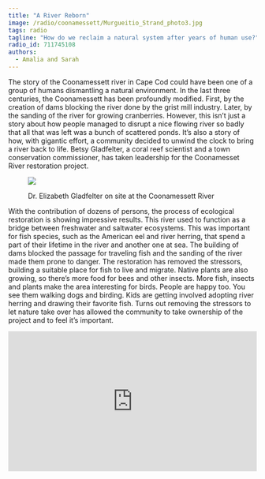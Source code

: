 ```yaml
---
title: "A River Reborn"
image: /radio/coonamessett/Murgueitio_Strand_photo3.jpg
tags: radio
tagline: "How do we reclaim a natural system after years of human use?"
radio_id: 711745108
authors:
  - Amalia and Sarah
---
```


The story of the Coonamessett river in Cape Cod could have been one of a group of humans dismantling a natural environment. In the last three centuries, the Coonamessett has been profoundly modified. First, by the creation of dams blocking the river done by the grist mill industry. Later, by the sanding of the river for growing cranberries. However, this isn’t just a story about how people managed to disrupt a nice flowing river so badly that all that was left was a bunch of scattered ponds. It’s also a story of how, with gigantic effort, a community decided to unwind the clock to bring a river back to life. Betsy Gladfelter, a coral reef scientist and a town conservation commissioner, has taken leadership for the Coonamesset River restoration project. 

<figure>
<img src ="/radio/coonamessett/Murgueitio_Strand_photo1.jpeg">
<figcaption><p>Dr. Elizabeth Gladfelter on site at the Coonamessett River</p></figcaption>
</figure>


With the contribution of dozens of persons, the process of ecological restoration is showing impressive results. This river used to function as a bridge between freshwater and saltwater ecosystems. This was important for fish species, such as the American eel and river herring, that spend a part of their lifetime in the river and another one at sea. The building of dams blocked the passage for traveling fish and the sanding of the river made them prone to danger. The restoration has removed the stressors, building a suitable place for fish to live and migrate. Native plants are also growing, so there’s more food for bees and other insects. More fish, insects and plants make the area interesting for birds. People are happy too. You see them walking dogs and birding. Kids are getting involved adopting river herring and drawing their favorite fish. Turns out removing the stressors to let nature take over has allowed the community to take ownership of the project and to feel it’s important.

<div style="padding:56.25% 0 0 0;position:relative;">
<iframe style="position:absolute;top:0;left:0;width:100%;height:100%;" src="https://www.youtube.com/embed/NFX03Qx1vn4" frameborder="0" allow="accelerometer; autoplay; encrypted-media; gyroscope; picture-in-picture" allowfullscreen></iframe>
</div>